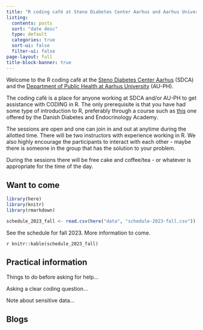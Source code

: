 ```yaml
---
title: "R coding café at Steno Diabetes Center Aarhus and Aarhus University"
listing:
  contents: posts
  sort: "date desc"
  type: default
  categories: true
  sort-ui: false
  filter-ui: false
page-layout: full
title-block-banner: true
---
```


Welcome to the R coding café at the [Steno Diabetes Center Aarhus](https://www.stenoaarhus.dk/forskning/) (SDCA) and the [Department of Public Health at Aarhus University](https://ph.au.dk/) (AU-PH).

The coding café is a place for anyone working at SDCA and/or AU-PH to get assistance with CODING in R. The only prerequisite is that you have had some type of introduction to R, preferably through a course such as [this](https://r-cubed-intro.rostools.org/) one offered by the Danish Diabetes and Endocrinology Academy. 

The sessions are open and one can join in and out at anytime during the allotted time. There will be two instructors with experience working in R. We also highly encourage the participants to interact with each other - maybe there is someone in the group that has the solution to your problem.

During the sessions there will be free cake and coffee/tea - or whatever is appropriate for the time of the day.

## Want to come

```r
library(here)
library(knitr)
library(rmarkdown)

schedule_2023_fall <- read.csv(here("data", "schedule-2023-fall.csv"))
```

See the schedule for fall 2023. More information to come.

`r knitr::kable(schedule_2023_fall)` 

## Practical information

Things to do before asking for help...

Asking a clear coding question...

Note about sensitive data...

## Blogs
